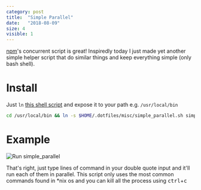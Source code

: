 ```yaml
---
category: post
title:  "Simple Parallel"
date:   "2018-08-09"
size: 4
visible: 1
---
```

[npm](https://www.npmjs.com/)'s concurrent script is great! Inspiredly today I just made yet another simple helper script that do similar things and keep everything simple (only bash shell).

# Install
Just `ln` [this shell script](https://github.com/daizeng1984/dotfiles/blob/experimental/.local/bin/simple_parallel) and expose it to your path e.g. `/usr/local/bin`
```bash
cd /usr/local/bin && ln -s $HOME/.dotfiles/misc/simple_parallel.sh simple_parallel && cd -
```

# Example
![Run simple_parallel](../images/blog/2018/simple-parallel-example.png)

That's right, just type lines of command in your double quote input and it'll run each of them in parallel. This script only uses the most common commands found in *nix os and you can kill all the process using <kbd>ctrl</kbd>+<kbd>c</kbd>

